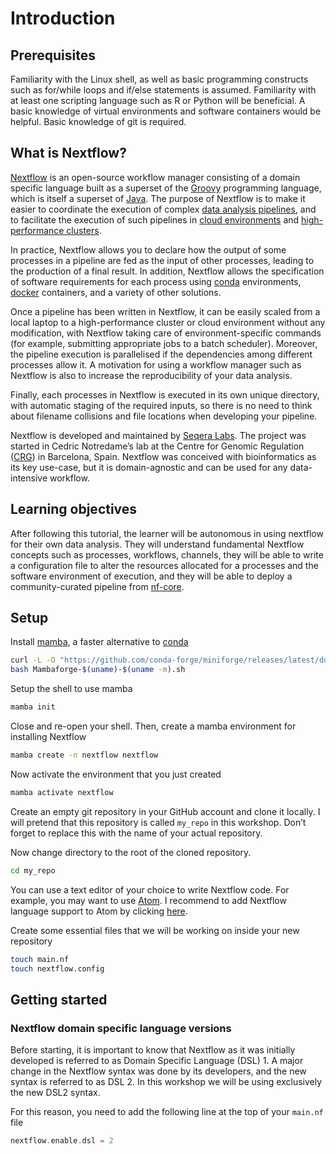 # Introduction

## Prerequisites

Familiarity with the Linux shell, as well as basic programming constructs such as for/while loops and if/else statements is assumed.
Familiarity with at least one scripting language such as R or Python will be beneficial.
A basic knowledge of virtual environments and software containers would be helpful.
Basic knowledge of git is required.

## What is Nextflow?

[Nextflow](https://www.nextflow.io/index.html) is an open-source workflow manager consisting of a domain specific language built as a superset of the [Groovy](https://groovy-lang.org/) programming language, which is itself a superset of [Java](https://www.java.com/en/).
The purpose of Nextflow is to make it easier to coordinate the execution of complex [data analysis pipelines](https://www.wikiwand.com/en/Pipeline_(computing)), and to facilitate the execution of such pipelines in [cloud environments](https://www.wikiwand.com/en/Cloud_computing) and [high-performance clusters](https://www.hpc.iastate.edu/guides/introduction-to-hpc-clusters/what-is-an-hpc-cluster).

In practice, Nextflow allows you to declare how the output of some processes in a pipeline are fed as the input of other processes, leading to the production of a final result.
In addition, Nextflow allows the specification of software requirements for each process using [conda](https://docs.conda.io/en/latest/) environments, [docker](https://www.docker.com/) containers, and a variety of other solutions.

Once a pipeline has been written in Nextflow, it can be easily scaled from a local laptop to a high-performance cluster or cloud environment without any modification, with Nextflow taking care of environment-specific commands (for example, submitting appropriate jobs to a batch scheduler).
Moreover, the pipeline execution is parallelised if the dependencies among different processes allow it.
A motivation for using a workflow manager such as Nextflow is also to increase the reproducibility of your data analysis.

Finally, each processes in Nextflow is executed in its own unique directory, with automatic staging of the required inputs, so there is no need to think about filename collisions and file locations when developing your pipeline.

Nextflow is developed and maintained by [Seqera Labs](https://seqera.io/). The project was started in Cedric Notredame's lab at the Centre for Genomic Regulation ([CRG](https://www.crg.eu/)) in Barcelona, Spain. Nextflow was conceived with bioinformatics as its key use-case, but it is domain-agnostic and can be used for any data-intensive workflow.

## Learning objectives

After following this tutorial, the learner will be autonomous in using nextflow for their own data analysis.
They will understand fundamental Nextflow concepts such as processes, workflows, channels, they will be able to write a configuration file to alter the resources allocated for a processes and the software environment of execution, and they will be able to deploy a community-curated pipeline from [nf-core](https://nf-co.re/).

## Setup

Install [mamba](https://github.com/conda-forge/miniforge), a faster alternative to [conda](https://docs.conda.io/en/latest/)

```bash
curl -L -O "https://github.com/conda-forge/miniforge/releases/latest/download/Mambaforge-$(uname)-$(uname -m).sh"
bash Mambaforge-$(uname)-$(uname -m).sh
```

Setup the shell to use mamba

```bash
mamba init
```

Close and re-open your shell.
Then, create a mamba environment for installing Nextflow

```bash
mamba create -n nextflow nextflow
```

Now activate the environment that you just created

```bash
mamba activate nextflow
```

Create an empty git repository in your GitHub account and clone it locally.
I will pretend that this repository is called `my_repo` in this workshop.
Don't forget to replace this with the name of your actual repository.

Now change directory to the root of the cloned repository.

```bash
cd my_repo
```

You can use a text editor of your choice to write Nextflow code.
For example, you may want to use [Atom](https://flight-manual.atom.io/getting-started/sections/installing-atom/).
I recommend to add Nextflow language support to Atom by clicking [here](atom://settings-view/show-package?package=language-nextflow).

Create some essential files that we will be working on inside your new repository

```bash
touch main.nf
touch nextflow.config
```

## Getting started

### Nextflow domain specific language versions

Before starting, it is important to know that Nextflow as it was initially developed is referred to as Domain Specific Language (DSL) 1.
A major change in the Nextflow syntax was done by its developers, and the new syntax is referred to as DSL 2.
In this workshop we will be using exclusively the new DSL2 syntax.

For this reason, you need to add the following line at the top of your `main.nf` file

```groovy
nextflow.enable.dsl = 2
```
